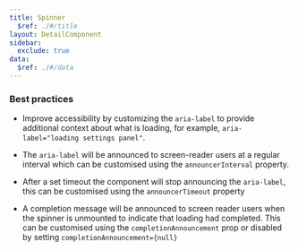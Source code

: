 ```yaml
---
title: Spinner
  $ref: ./#/title
layout: DetailComponent
sidebar:
  exclude: true
data:
  $ref: ./#/data
---
```


### Best practices

- Improve accessibility by customizing the `aria-label` to provide additional context about what is loading, for example, `aria-label="loading settings panel"`.

- The `aria-label` will be announced to screen-reader users at a regular interval which can be customised using the `announcerInterval` property.

- After a set timeout the component will stop announcing the `aria-label`, this can be customised using the `announcerTimeout` property

- A completion message will be announced to screen reader users when the spinner is unmounted to indicate that loading had completed. This can be customised using the `completionAnnouncement` prop or disabled by setting `completionAnnouncement={null}`
